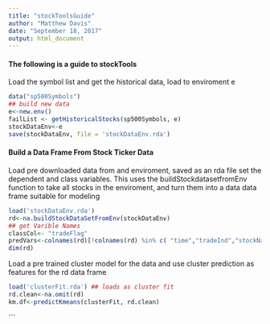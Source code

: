 ```yaml
---
title: "stockToolsGuide"
author: "Matthew Davis"
date: "September 18, 2017"
output: html_document
---
```

#### The following is a guide to stockTools


Load the symbol list and get the historical data, load to enviroment e
```r

data("sp500Symbols")
## build new data
e<-new.env()
failList <- getHistoricalStocks(sp500Symbols, e)
stockDataEnv<-e
save(stockDataEnv, file = 'stockDataEnv.rda')
```

#### Build a Data Frame From Stock Ticker Data 

Load pre downloaded data from and enviroment, saved as an rda file
set the dependent and class variables. 
This uses the buildStockdatasetfromEnv function to take all stocks in the enviroment, and turn them into a data data frame suitable for modeling 
```r
load('stockDataEnv.rda')
rd<-na.buildStockDataSetFromEnv(stockDataEnv)
## get Varible Names
classCol<- "tradeFlag" 
predVars<-colnames(rd)[!colnames(rd) %in% c( "time","tradeInd","stockName",classCol)]
dim(rd)
```

Load a pre trained cluster model for the data and use cluster prediction as features for the rd data frame

```r

load('clusterFit.rda') ## loads as cluster fit
rd.clean<-na.omit(rd)
km.df<-predictKmeans(clusterFit, rd.clean)
```

```

